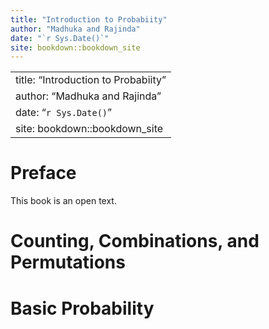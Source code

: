 ```yaml
--- 
title: "Introduction to Probabiity"
author: "Madhuka and Rajinda"
date: "`r Sys.Date()`"
site: bookdown::bookdown_site
---
```

--- 
title: "Introduction to Probabiity"
author: "Madhuka and Rajinda"
date: "`r Sys.Date()`"
site: bookdown::bookdown_site
---

# Preface {-}
This book is an open text. 

<!--chapter:end:index.Rmd-->

# Counting, Combinations, and Permutations 

<!--chapter:end:02-counting.Rmd-->

# Basic Probability

<!--chapter:end:03-basics.Rmd-->

